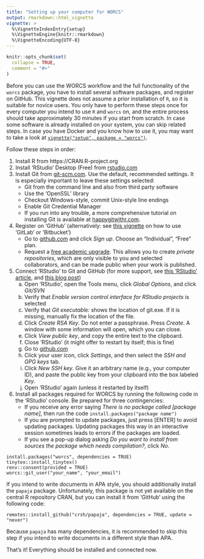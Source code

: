 ```yaml
---
title: "Setting up your computer for WORCS"
output: rmarkdown::html_vignette
vignette: >
  %\VignetteIndexEntry{setup}
  %\VignetteEngine{knitr::rmarkdown}
  %\VignetteEncoding{UTF-8}
---
```


```r
knitr::opts_chunk$set(
  collapse = TRUE,
  comment = "#>"
)
```

Before you can use the WORCS workflow and the full functionality of the `worcs` package, you have to install several software packages, and register on GitHub. This vignette does not assume a prior installation of `R`, so it is suitable for novice users.
You only have to perform these steps once for every computer you intend to use `R` and `worcs` on, and the entire process should take approximately 30 minutes if you start from scratch.
In case some software is already installed on your system, you can skip related steps. 
In case you have Docker and you know how to use it, you may want to take a look at [`vignette("setup", package = "worcs")`](https://cjvanlissa.github.io/worcs/articles/docker.html).

Follow these steps in order:

1. Install R from https://CRAN.R-project.org
2. Install 'RStudio' Desktop (Free) from [rstudio.com](https://rstudio.com/products/rstudio/download/#download)
3. Install Git from [git-scm.com](https://git-scm.com/downloads). Use the default, recommended settings. It is especially important to leave these settings selected:
    + Git from the command line and also from third party software  
    <!--*The `worcs` R-package calls Git from the command line*-->
    + Use the 'OpenSSL' library  
    <!--*For secure data transfer with GitHub*-->
    + Checkout Windows-style, commit Unix-style line endings  
    <!--*This is the preferred setting when collaborating with others on different platforms. Be prepared that, on windows, you will receive harmless notifications about LF to CRLF line endings.  *-->
    + Enable Git Credential Manager  
    <!--*For logging in to GitHub*-->
    + If you run into any trouble, a more comprehensive tutorial on installing Git is available at [happygitwithr.com](https://happygitwithr.com/install-git.html).
4. Register on 'GitHub' (alternatively: see [this vignette](https://cjvanlissa.github.io/worcs/articles/git_cloud.html) on how to use 'GitLab' or 'Bitbucket')
    + Go to [github.com](https://github.com/) and click *Sign up*. Choose an "Individual", "Free" plan.
    + Request a [free academic upgrade](https://help.github.com/en/articles/applying-for-an-educator-or-researcher-discount). This allows you to create *private repositories*, which are only visible to you and selected collaborators, and can be made public when your work is published.
5. Connect 'RStudio' to Git and GitHub (for more support, see [this 'RStudio' article](https://support.rstudio.com/hc/en-us/articles/200532077-Version-Control-with-Git-and-SVN), and [this blog post](https://www.r-bloggers.com/2015/07/rstudio-and-github/))
    a. Open 'RStudio', open the Tools menu, click *Global Options*, and click *Git/SVN*
    b. Verify that *Enable version control interface for RStudio projects* is selected
    c. Verify that *Git executable:* shows the location of git.exe. If it is missing, manually fix the location of the file.
    d. Click *Create RSA Key*. Do not enter a passphrase. Press *Create*. A window with some information will open, which you can close.
    e. Click *View public key*, and copy the entire text to the clipboard.
    f. Close 'RStudio' (it might offer to restart by itself; this is fine)
    g. Go to [github.com](https://github.com/)
    h. Click your user icon, click *Settings*, and then select the *SSH and GPG keys* tab.
    i. Click *New SSH key*. Give it an arbitrary name (e.g., your computer ID), and paste the public key from your clipboard into the box labeled *Key*.
    j. Open 'RStudio' again (unless it restarted by itself)
6. Install all packages required for WORCS by running the following code in the 'RStudio' console. Be prepared for three contingencies:  
    + If you receive any error saying *There is no package called [package name]*, then run the code `install.packages("package name")`  
    + If you are prompted to update packages, just press [ENTER] to avoid updating packages. Updating packages this way in an interactive session sometimes leads to errors if the packages are loaded.  
    + If you see a pop-up dialog asking *Do you want to install from sources the package which needs compilation?*, click *No*.


```
install.packages("worcs", dependencies = TRUE)
tinytex::install_tinytex()
renv::consent(provided = TRUE)
worcs::git_user("your_name", "your_email")
```

If you intend to write documents in APA style, you should additionally install the `papaja` package.
Unfortunately, this package is not yet available on the central R repository CRAN, but you can install it from 'GitHub' using the following code:

```
remotes::install_github("crsh/papaja", dependencies = TRUE, update = "never")
```

Because `papaja` has many dependencies, it is recommended to skip this step if you intend to write documents in a different style than APA.

That's it! Everything should be installed and connected now.

